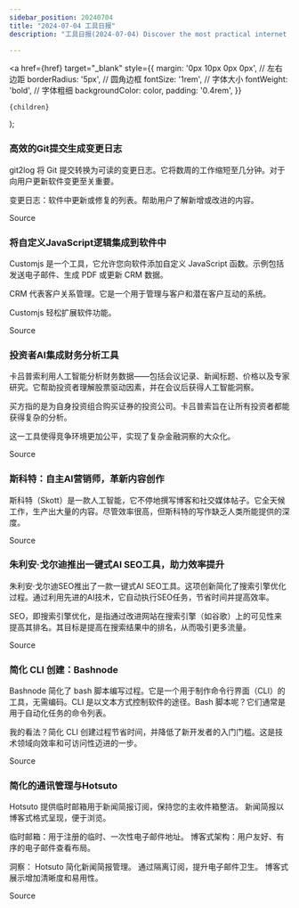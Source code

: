```yaml
---
sidebar_position: 20240704
title: "2024-07-04 工具日报"
description: "工具日报(2024-07-04) Discover the most practical internet software, AI tools, and products of 2024 through the Tools Daily!"

---
```



  <a
    href={href}
    target="_blank"
    style={{
      margin: '0px 10px 0px 0px', // 左右边距
      borderRadius: '5px', // 圆角边框
      fontSize: '1rem', // 字体大小
      fontWeight: 'bold', // 字体粗细
      backgroundColor: color,
      padding: '0.4rem',
    }}
  >
    {children}
  </a>
);

### 高效的Git提交生成变更日志

git2log 将 Git 提交转换为可读的变更日志。它将数周的工作缩短至几分钟。对于向用户更新软件变更至关重要。

变更日志：软件中更新或修复的列表。帮助用户了解新增或改进的内容。

<Link href="https://www.producthunt.com/posts/git2log" color="#B0C4DE">Source</Link>

### 将自定义JavaScript逻辑集成到软件中

Customjs 是一个工具，它允许您向软件添加自定义 JavaScript 函数。示例包括发送电子邮件、生成 PDF 或更新 CRM 数据。

CRM 代表客户关系管理。它是一个用于管理与客户和潜在客户互动的系统。

Customjs 轻松扩展软件功能。

<Link href="https://www.producthunt.com/posts/customjs" color="#B0C4DE">Source</Link>

### 投资者AI集成财务分析工具

卡吕普索利用人工智能分析财务数据——包括会议记录、新闻标题、价格以及专家研究。它帮助投资者理解股票驱动因素，并在会议后获得人工智能洞察。

买方指的是为自身投资组合购买证券的投资公司。卡吕普索旨在让所有投资者都能获得复杂的分析。

这一工具使得竞争环境更加公平，实现了复杂金融洞察的大众化。

<Link href="https://www.producthunt.com/posts/calypso" color="#B0C4DE">Source</Link>

### 斯科特：自主AI营销师，革新内容创作

斯科特（Skott）是一款人工智能，它不停地撰写博客和社交媒体帖子。它全天候工作，生产出大量的内容。尽管效率很高，但斯科特的写作缺乏人类所能提供的深度。

<Link href="https://www.producthunt.com/posts/skott" color="#B0C4DE">Source</Link>

### 朱利安·戈尔迪推出一键式AI SEO工具，助力效率提升

朱利安·戈尔迪SEO推出了一款一键式AI SEO工具。这项创新简化了搜索引擎优化过程。通过利用先进的AI技术，它自动执行SEO任务，节省时间并提高效率。

SEO，即搜索引擎优化，是指通过改进网站在搜索引擎（如谷歌）上的可见性来提高其排名。其目标是提高在搜索结果中的排名，从而吸引更多流量。

<Link href="https://x.com/FinanceYF5/status/1808426448648384697" color="#B0C4DE">Source</Link>

### 简化 CLI 创建：Bashnode

Bashnode 简化了 bash 脚本编写过程。它是一个用于制作命令行界面（CLI）的工具，无需编码。CLI 是以文本方式控制软件的途径。Bash 脚本呢？它们通常是用于自动化任务的命令列表。

我的看法？简化 CLI 创建过程节省时间，并降低了新开发者的入门门槛。这是技术领域向效率和可访问性迈进的一步。

<Link href="https://www.producthunt.com/posts/bashnode" color="#B0C4DE">Source</Link>

### 简化的通讯管理与Hotsuto

Hotsuto 提供临时邮箱用于新闻简报订阅，保持您的主收件箱整洁。
新闻简报以博客式格式呈现，便于浏览。

临时邮箱：用于注册的临时、一次性电子邮件地址。
博客式架构：用户友好、有序的电子邮件查看布局。

洞察：
Hotsuto 简化新闻简报管理。
通过隔离订阅，提升电子邮件卫生。
博客式展示增加清晰度和易用性。

<Link href="https://www.producthunt.com/posts/hotsuto" color="#B0C4DE">Source</Link>

